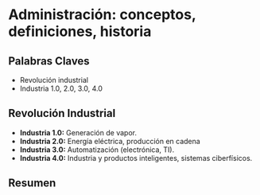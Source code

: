 # Administración: conceptos, definiciones, historia

## Palabras Claves

- Revolución industrial
- Industria 1.0, 2.0, 3.0, 4.0

## Revolución Industrial

- **Industria 1.0:** Generación de vapor.
- **Industria 2.0:** Energía eléctrica, producción en cadena
- **Industria 3.0:** Automatización (electrónica, TI).
- **Industria 4.0:** Industria y productos inteligentes, sistemas ciberfísicos. 

## Resumen

<SmartFigure
	id="resumen-revolucion-industrial"
	src="/inacap/avan01/images/fig03.png"
	alt='Resumen "Revolución Industrial"'
	caption='Resumen "Revolución Industrial"'
	size="medium"
/>